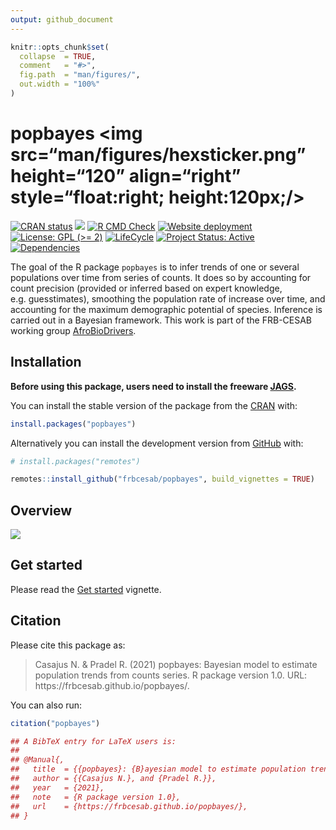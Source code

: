 ```yaml
---
output: github_document
---
```


<!-- README.md is generated from README.Rmd. Please edit that file -->


```r
knitr::opts_chunk$set(
  collapse  = TRUE,
  comment   = "#>",
  fig.path  = "man/figures/",
  out.width = "100%"
)
```



popbayes <img src="man/figures/hexsticker.png" height="120" align="right" style="float:right; height:120px;/>
=========================================================

<!-- badges: start -->
[![CRAN status](https://www.r-pkg.org/badges/version/popbayes)](https://CRAN.R-project.org/package=popbayes/)
[![](http://cranlogs.r-pkg.org/badges/grand-total/popbayes?color=blue)](https://CRAN.R-project.org/package=popbayes/)
[![R CMD Check](https://github.com/frbcesab/popbayes/actions/workflows/R-CMD-check.yaml/badge.svg)](https://github.com/frbcesab/popbayes/actions/workflows/R-CMD-check.yaml)
[![Website deployment](https://github.com/frbcesab/popbayes/actions/workflows/pkgdown.yaml/badge.svg)](https://github.com/frbcesab/popbayes/actions/workflows/pkgdown.yaml)
[![License: GPL (>= 2)](https://img.shields.io/badge/License-GPL%20%28%3E%3D%202%29-blue.svg)](https://choosealicense.com/licenses/gpl-2.0/)
[![LifeCycle](man/figures/lifecycle/lifecycle-stable.svg)](https://lifecycle.r-lib.org/articles/stages.html#stable)
[![Project Status: Active](https://www.repostatus.org/badges/latest/active.svg)](https://www.repostatus.org/#active)
[![Dependencies](https://tinyverse.netlify.com/badge/popbayes)](https://cran.r-project.org/package=popbayes)
<!-- badges: end -->


The goal of the R package `popbayes` is to infer trends of one or several 
populations over time from series of counts. It does so by accounting for count 
precision (provided or inferred based on expert knowledge, e.g. guesstimates), 
smoothing the population rate of increase over time, and accounting for the maximum 
demographic potential of species. Inference is carried out in a Bayesian framework.
This work is part of the FRB-CESAB working group 
[AfroBioDrivers](https://www.fondationbiodiversite.fr/en/the-frb-in-action/programs-and-projects/le-cesab/afrobiodrivers/).


## Installation

**Before using this package, users need to install the freeware 
[JAGS](https://mcmc-jags.sourceforge.io/).**

You can install the stable version of the package from the [CRAN](https://cran.r-project.org) with:

```r
install.packages("popbayes")
```

Alternatively you can install the development version from [GitHub](https://github.com/) with:

```r
# install.packages("remotes")

remotes::install_github("frbcesab/popbayes", build_vignettes = TRUE)
```



## Overview

![](vignettes/docs/popbayes-diagram.png)


## Get started

Please read the 
[Get started](https://frbcesab.github.io/popbayes/articles/popbayes.html) 
vignette.


## Citation

Please cite this package as: 

> Casajus N. & Pradel R. (2021) popbayes: Bayesian model to estimate population 
trends from counts series. R package version 1.0. URL: https://frbcesab.github.io/popbayes/.

You can also run:

```r
citation("popbayes")

## A BibTeX entry for LaTeX users is:
## 
## @Manual{,
##   title  = {{popbayes}: {B}ayesian model to estimate population trends from counts series,
##   author = {{Casajus N.}, and {Pradel R.}},
##   year   = {2021},
##   note   = {R package version 1.0},
##   url    = {https://frbcesab.github.io/popbayes/},
## }
```

